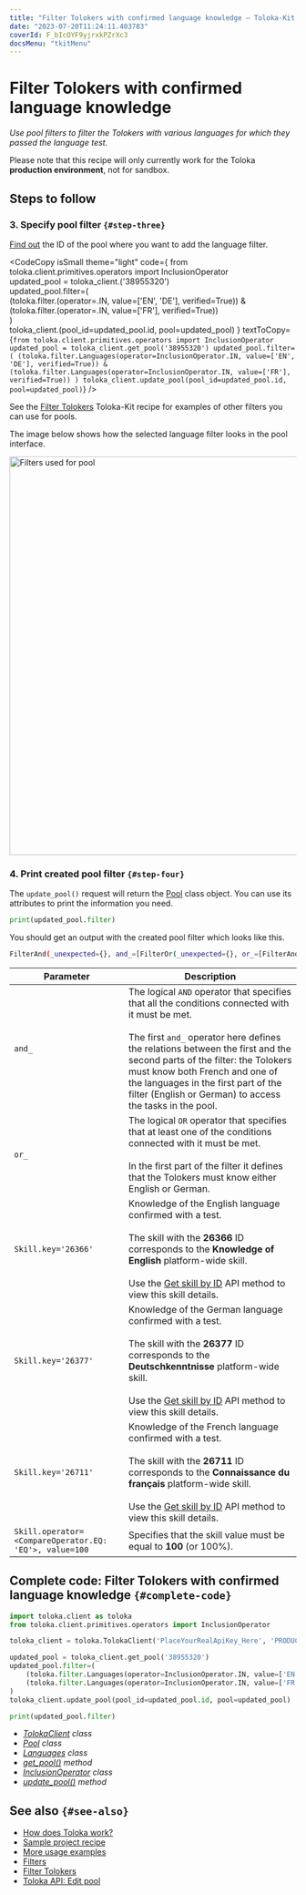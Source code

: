 ```yaml
---
title: "Filter Tolokers with confirmed language knowledge — Toloka-Kit | Toloka documentation"
date: "2023-07-20T11:24:11.403783"
coverId: F_bIcOYF9yjrxkPZrXc3
docsMenu: "tkitMenu"
---
```



# Filter Tolokers with confirmed language knowledge

_Use pool filters to filter the Tolokers with various languages for which they passed the language test._

<Note mode="warning" title="Warning">

Please note that this recipe will only currently work for the Toloka **production environment**, not for sandbox.

</Note>

## Steps to follow

<Import/>

<Instantiate/>

### 3. Specify pool filter `{#step-three}`

[Find out](/docs/toloka-kit/recipes/get-pools) the ID of the pool where you want to add the language filter.

<CodeCopy
  isSmall
  theme="light"
  code={
    <HighlightChildren language="python">
      from toloka.client.primitives.operators import InclusionOperator
      <br/>updated_pool = toloka_client.<Term term="get_pool"><GetPool/></Term>('38955320')
      <br/>updated_pool.filter=(
      <br/>    (toloka.filter.<Term term="Languages"><Languages/></Term>(operator=<Term term="InclusionOperator"><InclusionOperator/></Term>.IN, value=['EN', 'DE'], verified=True)) &
      <br/>    (toloka.filter.<Term term="Languages"><Languages/></Term>(operator=<Term term="InclusionOperator"><InclusionOperator/></Term>.IN, value=['FR'], verified=True))
      <br/>)
      <br/>toloka_client.<Term term="update_pool"><UpdatePool/></Term>(pool_id=updated_pool.id, pool=updated_pool)
    </HighlightChildren>
  }
  textToCopy={`from toloka.client.primitives.operators import InclusionOperator
updated_pool = toloka_client.get_pool('38955320')
updated_pool.filter=(
    (toloka.filter.Languages(operator=InclusionOperator.IN, value=['EN', 'DE'], verified=True)) &
    (toloka.filter.Languages(operator=InclusionOperator.IN, value=['FR'], verified=True))
)
toloka_client.update_pool(pool_id=updated_pool.id, pool=updated_pool)`}
/>

<Note mode="tip" title="Tip">

See the [Filter Tolokers](/docs/toloka-kit/recipes/filter-tolokers) Toloka-Kit recipe for examples of other filters you can use for pools.

</Note>

<Cut title="Languages filter in the Toloka interface">

The image below shows how the selected language filter looks in the pool interface.

<Image width="700px" withBackground imageId="6e1405d9e97fd3e616887044f69afa6f" alt="Filters used for pool" />

</Cut>

### 4. Print created pool filter `{#step-four}`

The `update_pool()` request will return the [Pool](/docs/toloka-kit/reference/toloka.client.pool.Pool) class object. You can use its attributes to print the information you need.

```python
print(updated_pool.filter)
```

You should get an output with the created pool filter which looks like this.

```bash
FilterAnd(_unexpected={}, and_=[FilterOr(_unexpected={}, or_=[FilterAnd(_unexpected={}, and_=[Languages(_unexpected={}, operator=<InclusionOperator.IN: 'IN'>, value='EN'), Skill(_unexpected={}, key='26366', operator=<CompareOperator.EQ: 'EQ'>, value=100)]), FilterAnd(_unexpected={}, and_=[Languages(_unexpected={}, operator=<InclusionOperator.IN: 'IN'>, value='DE'), Skill(_unexpected={}, key='26377', operator=<CompareOperator.EQ: 'EQ'>, value=100)])]), FilterOr(_unexpected={}, or_=[FilterAnd(_unexpected={}, and_=[Languages(_unexpected={}, operator=<InclusionOperator.IN: 'IN'>, value='FR'), Skill(_unexpected={}, key='26711', operator=<CompareOperator.EQ: 'EQ'>, value=100)])])])
```

<Cut title="Response description">

Parameter | Description
--------- | -----------
`and_` | The logical `AND` operator that specifies that all the conditions connected with it must be met.<br/><br/>The first `and_` operator here defines the relations between the first and the second parts of the filter: the Tolokers must know both French and one of the languages in the first part of the filter (English or German) to access the tasks in the pool.
`or_` | The logical `OR` operator that specifies that at least one of the conditions connected with it must be met.<br/><br/>In the first part of the filter it defines that the Tolokers must know either English or German.
`Skill.key='26366'` | Knowledge of the English language confirmed with a test.<br/><br/>The skill with the **26366** ID corresponds to the **Knowledge of English** platform-wide skill.<br/><br/>Use the [Get skill by ID](https://toloka.ai/docs/api/api-reference/#get-/skills/-id-) API method to view this skill details.
`Skill.key='26377'` | Knowledge of the German language confirmed with a test.<br/><br/>The skill with the **26377** ID corresponds to the **Deutschkenntnisse** platform-wide skill.<br/><br/>Use the [Get skill by ID](https://toloka.ai/docs/api/api-reference/#get-/skills/-id-) API method to view this skill details.
`Skill.key='26711'` | Knowledge of the French language confirmed with a test.<br/><br/>The skill with the **26711** ID corresponds to the **Connaissance du français** platform-wide skill.<br/><br/>Use the [Get skill by ID](https://toloka.ai/docs/api/api-reference/#get-/skills/-id-) API method to view this skill details.
`Skill.operator=<CompareOperator.EQ: 'EQ'>, value=100` | Specifies that the skill value must be equal to **100** (or 100%).

</Cut>

## Complete code: Filter Tolokers with confirmed language knowledge `{#complete-code}`

```python
import toloka.client as toloka
from toloka.client.primitives.operators import InclusionOperator

toloka_client = toloka.TolokaClient('PlaceYourRealApiKey_Here', 'PRODUCTION')

updated_pool = toloka_client.get_pool('38955320')
updated_pool.filter=(
    (toloka.filter.Languages(operator=InclusionOperator.IN, value=['EN', 'DE'], verified=True)) &
    (toloka.filter.Languages(operator=InclusionOperator.IN, value=['FR'], verified=True))
)
toloka_client.update_pool(pool_id=updated_pool.id, pool=updated_pool)

print(updated_pool.filter)
```

<Note mode="tip" title="List of classes and methods used in this recipe">

- _[TolokaClient](/docs/toloka-kit/reference/toloka.client.TolokaClient) class_
- _[Pool](/docs/toloka-kit/reference/toloka.client.pool.Pool) class_
- _[Languages](/docs/toloka-kit/reference/toloka.client.filter.Languages) class_
- _[get_pool()](/docs/toloka-kit/reference/toloka.client.TolokaClient.get_pool) method_
- _[InclusionOperator](/docs/toloka-kit/reference/toloka.client.primitives.operators.InclusionOperator) class_
- _[update_pool()](/docs/toloka-kit/reference/toloka.client.TolokaClient.update_pool) method_

</Note>

## See also `{#see-also}`

- [How does Toloka work?](/docs/guide/overview)
- [Sample project recipe](/docs/toloka-kit/recipes/learn-basics)
- [More usage examples](/docs/toloka-kit/recipes/use-cases)
- [Filters](/docs/guide/filters)
- [Filter Tolokers](/docs/toloka-kit/recipes/filter-tolokers)
- [Toloka API: Edit pool](https://toloka.ai/docs/api/api-reference/#put-/pools/-id-)